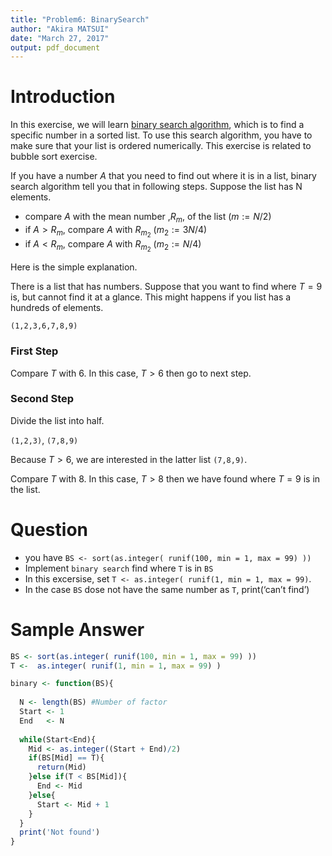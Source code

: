 ```yaml
---
title: "Problem6: BinarySearch"
author: "Akira MATSUI"
date: "March 27, 2017"
output: pdf_document
---
```



# Introduction

In this exercise, we will learn [binary search algorithm](https://en.wikipedia.org/wiki/Binary_search_algorithm), which is to find a specific number in a sorted list. To use this search algorithm, you have to make sure that your list is ordered numerically. This exercise is related to bubble sort exercise.

If you have a number $A$ that you need to find out where it is in a list, binary search algorithm tell you that in following steps. Suppose the list has N elements.

- compare $A$ with the mean number ,$R_m$, of the list ($m := N/2$)
- if $A>R_m$, compare $A$ with $R_{m_2}$ ($m_2:= 3N/4$)
- if $A<R_m$, compare $A$ with $R_{m_2}$ ($m_2:= N/4$)


Here is the simple explanation.  

There is a list that has numbers. Suppose that you want to find where $T = 9$ is, but cannot find it at a glance. This might happens if you list has a hundreds of elements.


`(1,2,3,6,7,8,9)`



### First Step

Compare $T$ with $6$. In this case, $T>6$ then go to next step.


### Second Step

Divide the list into half.

`(1,2,3)`, `(7,8,9)`

Because $T>6$, we are interested in the latter list `(7,8,9)`.

Compare $T$ with $8$. In this case, $T>8$ then we have found where $T=9$ is in the list.



# Question

- you have `BS <- sort(as.integer( runif(100, min = 1, max = 99) ))`
- Implement `binary search ` find where `T` is in `BS`
- In this excersise, set `T <- as.integer( runif(1, min = 1, max = 99)`.
- In the case `BS` dose not have the same number as `T`, print('can't find')

# Sample Answer





```r
BS <- sort(as.integer( runif(100, min = 1, max = 99) ))
T <-  as.integer( runif(1, min = 1, max = 99) )

binary <- function(BS){
  
  N <- length(BS) #Number of factor
  Start <- 1
  End   <- N
  
  while(Start<End){
    Mid <- as.integer((Start + End)/2)
    if(BS[Mid] == T){
      return(Mid)
    }else if(T < BS[Mid]){
      End <- Mid 
    }else{
      Start <- Mid + 1
    }
  }
  print('Not found')
}
```









